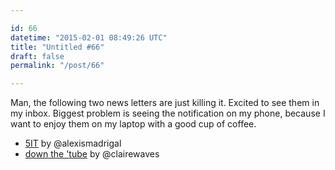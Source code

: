 ```yaml
---

id: 66
datetime: "2015-02-01 08:49:26 UTC"
title: "Untitled #66"
draft: false
permalink: "/post/66"

---
```


Man, the following two news letters are just killing it. Excited to see them in my inbox. Biggest problem is seeing the notification on my phone, because I want to enjoy them on my laptop with a good cup of coffee.

 * [5IT](http://tinyletter.com/intriguingthings) by @alexismadrigal
 * [down the 'tube](http://tinyletter.com/clairest) by @clairewaves

